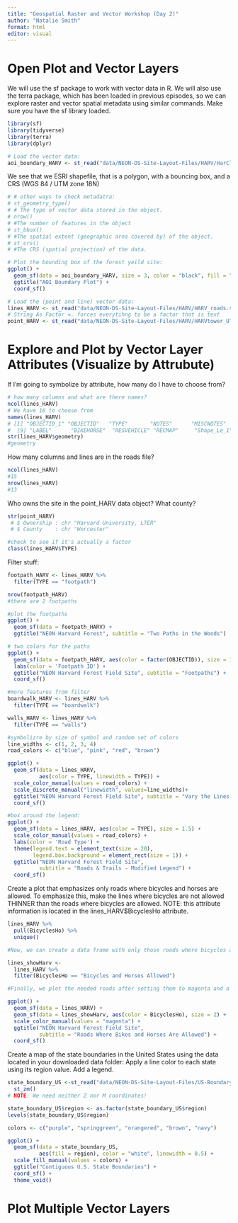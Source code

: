 ```yaml
---
title: "Geospatial Raster and Vector Workshop (Day 2)"
author: "Natalie Smith"
format: html
editor: visual
---
```


# Open Plot and Vector Layers

We will use the sf package to work with vector data in R. We will also use the terra package, which has been loaded in previous episodes, so we can explore raster and vector spatial metadata using similar commands. Make sure you have the sf library loaded.

```r
library(sf)
library(tidyverse)
library(terra)
library(dplyr)
```

```r
# Load the vector data:
aoi_boundary_HARV <- st_read("data/NEON-DS-Site-Layout-Files/HARV/HarClip_UTMZ18.shp")
```

We see that we ESRI shapefile, that is a polygon, with a bouncing box, and a CRS (WGS 84 / UTM zone 18N) 

```r
# # other ways to check metadatra:
# st_geometry_type() 
# # The type of vector data stored in the object.
# nrow()
# #The number of features in the object
# st_bbox()
# #The spatial extent (geographic area covered by) of the object.
# st_crs()
# #The CRS (spatial projection) of the data.
```


```r
# Plot the bounding box of the forest yeild site:
ggplot() +
  geom_sf(data = aoi_boundary_HARV, size = 3, color = "black", fill = "dodgerblue") +
  ggtitle("AOI Boundary Plot") +
  coord_sf()
```

```r
# Load the (point and line) vector data:
lines_HARV <- st_read("data/NEON-DS-Site-Layout-Files/HARV/HARV_roads.shp", stringsAsFactors = TRUE)
# String As Factor =. forces everytihng to be a factor that is text
point_HARV <- st_read("data/NEON-DS-Site-Layout-Files/HARV/HARVtower_UTM18N.shp")
```

# Explore and Plot by Vector Layer Attributes (Visualize by Attrubute)

If I'm going to symbolize by attribute, how many do I have to choose from?
```r
# how many columns and what are there names?
ncol(lines_HARV)
# We have 16 to choose from
names(lines_HARV)
# [1] "OBJECTID_1" "OBJECTID"   "TYPE"       "NOTES"      "MISCNOTES"  "RULEID"     "MAPLABEL"   "SHAPE_LENG"
#  [9] "LABEL"      "BIKEHORSE"  "RESVEHICLE" "RECMAP"     "Shape_Le_1" "ResVehic_1" "BicyclesHo" "geometry"  
str(lines_HARV$geometry)
#geometry 
```

How many columns and lines are in the roads file?
```r
ncol(lines_HARV)
#15
nrow(lines_HARV)
#13
```

Who owns the site in the point_HARV data object? What county?
```r
str(point_HARV)
 # $ Ownership : chr "Harvard University, LTER"
 # $ County    : chr "Worcester"
```


```r
#check to see if it's actually a factor
class(lines_HARV$TYPE)
```

Filter stuff:
```r
footpath_HARV <- lines_HARV %>%
  filter(TYPE == "footpath")

nrow(footpath_HARV)
#there are 2 footpaths
```

```r
#plot the footpaths
ggplot() +
  geom_sf(data = footpath_HARV) +
  ggtitle("NEON Harvard Forest", subtitle = "Two Paths in the Woods")
```

```r
# two colors for the paths
ggplot() +
  geom_sf(data = footpath_HARV, aes(color = factor(OBJECTID)), size = 1.5) +
  labs(color = 'Footpath ID') +
  ggtitle("NEON Harvard Forest Field Site", subtitle = "Footpaths") +
  coord_sf()
```

```r
#more features from filter
boardwalk_HARV <- lines_HARV %>%
  filter(TYPE == "boardwalk")

walls_HARV <- lines_HARV %>%
  filter(TYPE == "walls")
```


```r
#symbolizre by size of symbol and random set of colors
line_widths <- c(1, 2, 3, 4)
road_colors <- c("blue", "pink", "red", "brown")

ggplot() +
  geom_sf(data = lines_HARV, 
          aes(color = TYPE, linewidth = TYPE)) + 
  scale_color_manual(values = road_colors) + 
  scale_discrete_manual("linewidth", values=line_widths)+
  ggtitle("NEON Harvard Forest Field Site", subtitle = "Vary the Lines!") + 
  coord_sf()
```
```r
#box around the legend:
ggplot() +
  geom_sf(data = lines_HARV, aes(color = TYPE), size = 1.5) +
  scale_color_manual(values = road_colors) +
  labs(color = 'Road Type') +
  theme(legend.text = element_text(size = 20),
        legend.box.background = element_rect(size = 1)) +
  ggtitle("NEON Harvard Forest Field Site",
          subtitle = "Roads & Trails - Modified Legend") +
  coord_sf()
```
Create a plot that emphasizes only roads where bicycles and horses are allowed. To emphasize this, make the lines where bicycles are not allowed THINNER than the roads where bicycles are allowed. NOTE: this attribute information is located in the lines_HARV$BicyclesHo attribute.

```r
lines_HARV %>%
  pull(BicyclesHo) %>%
  unique()

#Now, we can create a data frame with only those roads where bicycles and horses are allowed.

lines_showHarv <-
  lines_HARV %>%
  filter(BicyclesHo == "Bicycles and Horses Allowed")

#Finally, we plot the needed roads after setting them to magenta and a thicker line width.

ggplot() +
  geom_sf(data = lines_HARV) +
  geom_sf(data = lines_showHarv, aes(color = BicyclesHo), size = 2) +
  scale_color_manual(values = "magenta") +
  ggtitle("NEON Harvard Forest Field Site",
          subtitle = "Roads Where Bikes and Horses Are Allowed") +
  coord_sf()
```

Create a map of the state boundaries in the United States using the data located in your downloaded data folder: Apply a line color to each state using its region value. Add a legend.
```r
state_boundary_US <-st_read("data/NEON-DS-Site-Layout-Files/US-Boundary-Layers/US-State-Boundaries-Census-2014.shp") %>% 
  st_zm()
# NOTE: We need neither Z nor M coordinates!
```

```r
state_boundary_US$region <- as.factor(state_boundary_US$region)
levels(state_boundary_US$region)
```

```r
colors <- c("purple", "springgreen", "orangered", "brown", "navy")
```

```r
ggplot() +
  geom_sf(data = state_boundary_US, 
          aes(fill = region), color = "white", linewidth = 0.5) +
  scale_fill_manual(values = colors) +
  ggtitle("Contiguous U.S. State Boundaries") +
  coord_sf() +
  theme_void()
```



# Plot Multiple Vector Layers
